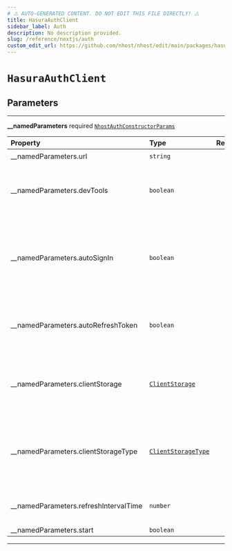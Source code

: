 ```yaml
---
# ⚠️ AUTO-GENERATED CONTENT. DO NOT EDIT THIS FILE DIRECTLY! ⚠️
title: HasuraAuthClient
sidebar_label: Auth
description: No description provided.
slug: /reference/nextjs/auth
custom_edit_url: https://github.com/nhost/nhost/edit/main/packages/hasura-auth-js/src/hasura-auth-client.ts#L72
---
```


# `HasuraAuthClient`

## Parameters

---

**<span className="parameter-name">\_\_namedParameters</span>** <span className="optional-status">required</span> [`NhostAuthConstructorParams`](/reference/docgen/nextjs/types/nhost-auth-constructor-params)

| Property                                                                                                            | Type                                                                      | Required | Notes                                                                                                             |
| :------------------------------------------------------------------------------------------------------------------ | :------------------------------------------------------------------------ | :------: | :---------------------------------------------------------------------------------------------------------------- |
| <span className="parameter-name"><span className="light-grey">\_\_namedParameters.</span>url</span>                 | <code>string</code>                                                       |    ✔️    |                                                                                                                   |
| <span className="parameter-name"><span className="light-grey">\_\_namedParameters.</span>devTools</span>            | <code>boolean</code>                                                      |          | Activate devTools e.g. the ability to connect to the xstate inspector                                             |
| <span className="parameter-name"><span className="light-grey">\_\_namedParameters.</span>autoSignIn</span>          | <code>boolean</code>                                                      |          | When set to true, will parse the url on startup to check if it contains a refresh token to start the session with |
| <span className="parameter-name"><span className="light-grey">\_\_namedParameters.</span>autoRefreshToken</span>    | <code>boolean</code>                                                      |          | When set to true, will automatically refresh token before it expires                                              |
| <span className="parameter-name"><span className="light-grey">\_\_namedParameters.</span>clientStorage</span>       | [`ClientStorage`](/reference/docgen/nextjs/types/client-storage)          |          | Object where the refresh token will be persisted and read locally.                                                |
| <span className="parameter-name"><span className="light-grey">\_\_namedParameters.</span>clientStorageType</span>   | [`ClientStorageType`](/reference/docgen/nextjs/types/client-storage-type) |          | Define a way to get information about the refresh token and its exipration date.                                  |
| <span className="parameter-name"><span className="light-grey">\_\_namedParameters.</span>refreshIntervalTime</span> | <code>number</code>                                                       |          | Time interval until token refreshes, in seconds                                                                   |
| <span className="parameter-name"><span className="light-grey">\_\_namedParameters.</span>start</span>               | <code>boolean</code>                                                      |          |                                                                                                                   |

---
